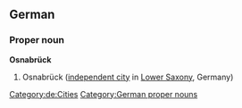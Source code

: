 ==German==
{{wikipedia}}
{{wikipedia|lang=de}}
===Proper noun===
'''Osnabrück'''
# Osnabrück ([[independent city]] in [[Lower Saxony]], Germany)
[[Category:de:Cities]]
[[Category:German proper nouns]]